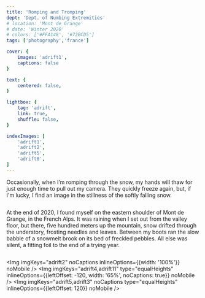 ```yaml
---
title: 'Romping and Tromping'
dept: 'Dept. of Numbing Extremities'
# location: 'Mont de Grange'
# date: 'Winter 2020'
# colors: ['#FFA148', '#72BCD5']
tags: ['photography','france']

cover: {
    images: 'adrift1',
    captions: false
}

text: {
    centered: false,
}

lightbox: {
    tag: 'adrift',
    link: true,
    shuffle: false,
}

indexImages: [
    'adrift1',
    'adrift2',
    'adrift5',
    'adrift8',
]
---
```



Occasionally, when I’m romping through the snow, my hands will thaw for just enough time to pull out my camera. They quickly freeze again, but, if I'm lucky, I find an image in the stillness of the softly falling snow.

<Img imgKeys="adrift2" mobileOnly />

At the end of 2020, I found myself on the eastern shoulder of Mont de Grange, in the French Alps. It was raining when I set out from the valley floor, but there, five hundred meters up the mountain, snow drifted through the understory, frosting needles and leaves. Between my boots ran the slow babble of a snowmelt brook on its bed of freckled pebbles. All else was silent, a fitting foil to the end of a trying year. 

<Img imgKeys="adrift11" mobileOnly />

<Img imgKeys="adrift2" noCaptions inlineOptions={{width: '100%'}} noMobile />
<Img imgKeys="adrift4,adrift11" type="equalHeights" inlineOptions={{leftOffset: -120, width: '65%', noCaptions: true}} noMobile />
<Img imgKeys="adrift5,adrift3" noCaptions type="equalHeights" inlineOptions={{leftOffset: 120}} noMobile />
<Img imgKeys="adrift8,adrift9" noCaptions noMobile />
<Img imgKeys="adrift6,adrift7" noCaptions type="equalHeights" noMobile />